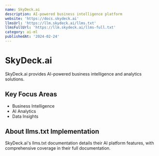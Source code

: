 ```yaml
---
name: SkyDeck.ai
description: AI-powered business intelligence platform
website: 'https://docs.skydeck.ai'
llmsUrl: 'https://llm.skydeck.ai/llms.txt'
llmsFullUrl: 'https://llm.skydeck.ai/llms-full.txt'
category: ai-ml
publishedAt: '2024-02-24'
---
```


# SkyDeck.ai

SkyDeck.ai provides AI-powered business intelligence and analytics solutions.

## Key Focus Areas

- Business Intelligence
- AI Analytics
- Data Insights

## About llms.txt Implementation

SkyDeck.ai's llms.txt documentation details their AI platform features, with comprehensive coverage in their full documentation.
